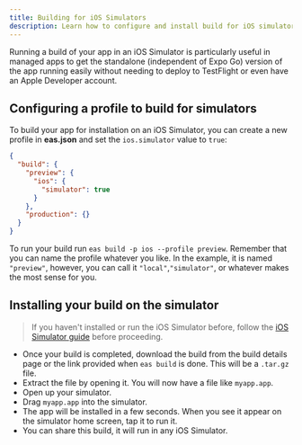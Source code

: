 ```yaml
---
title: Building for iOS Simulators
description: Learn how to configure and install build for iOS simulators when using EAS Build.
---
```


Running a build of your app in an iOS Simulator is particularly useful in managed apps to get the standalone (independent of Expo Go) version of the app running easily without needing to deploy to TestFlight or even have an Apple Developer account.

## Configuring a profile to build for simulators

To build your app for installation on an iOS Simulator, you can create a new profile in **eas.json** and set the `ios.simulator` value to `true`:

```json
{
  "build": {
    "preview": {
      "ios": {
        "simulator": true
      }
    },
    "production": {}
  }
}
```

To run your build run `eas build -p ios --profile preview`. Remember that you can name the profile whatever you like. In the example, it is named `"preview"`, however, you can call it `"local"`,`"simulator"`, or whatever makes the most sense for you.

## Installing your build on the simulator

> If you haven't installed or run the iOS Simulator before, follow the [iOS Simulator guide](/workflow/ios-simulator) before proceeding.

- Once your build is completed, download the build from the build details page or the link provided when `eas build` is done. This will be a `.tar.gz` file.
- Extract the file by opening it. You will now have a file like `myapp.app`.
- Open up your simulator.
- Drag `myapp.app` into the simulator.
- The app will be installed in a few seconds. When you see it appear on the simulator home screen, tap it to run it.
- You can share this build, it will run in any iOS Simulator.

